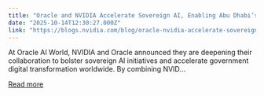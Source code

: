```yaml
---
title: "Oracle and NVIDIA Accelerate Sovereign AI, Enabling Abu Dhabi’s AI-Native Government Transformation"
date: "2025-10-14T12:30:27.000Z"
link: "https://blogs.nvidia.com/blog/oracle-nvidia-accelerate-sovereign-ai-abu-dhabi/"
---
```


At Oracle AI World, NVIDIA and Oracle announced they are deepening their collaboration to bolster sovereign AI initiatives and accelerate government digital transformation worldwide. By combining NVID...

[Read more](https://blogs.nvidia.com/blog/oracle-nvidia-accelerate-sovereign-ai-abu-dhabi/)
